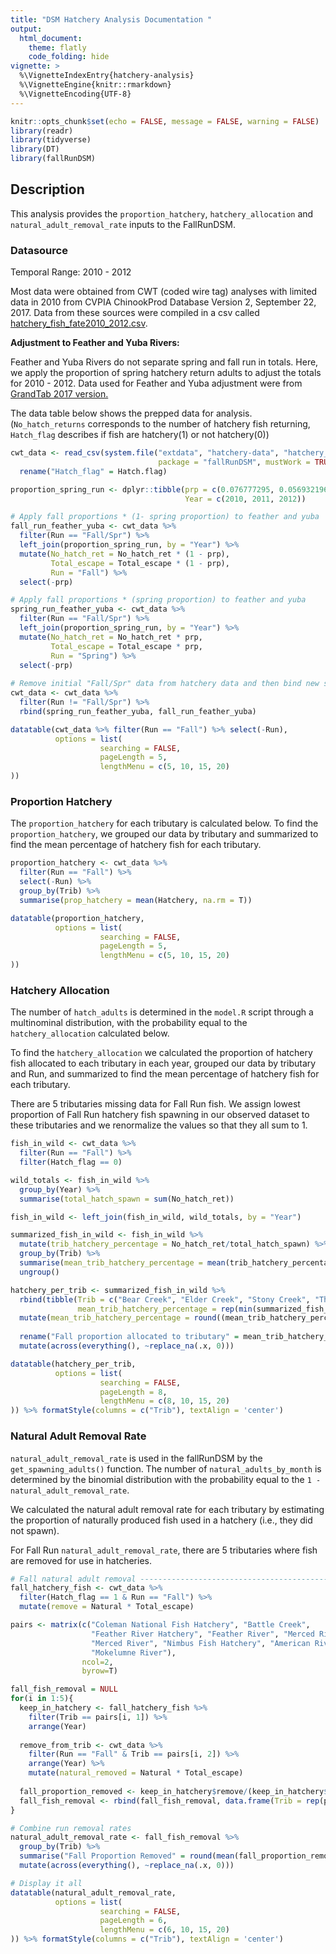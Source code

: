 ```yaml
---
title: "DSM Hatchery Analysis Documentation "
output: 
  html_document:
    theme: flatly
    code_folding: hide
vignette: >
  %\VignetteIndexEntry{hatchery-analysis}
  %\VignetteEngine{knitr::rmarkdown}
  %\VignetteEncoding{UTF-8}
---
```


```r
knitr::opts_chunk$set(echo = FALSE, message = FALSE, warning = FALSE)
library(readr)
library(tidyverse)
library(DT)
library(fallRunDSM)
```

## Description 
This analysis provides the `proportion_hatchery`, `hatchery_allocation` and `natural_adult_removal_rate` inputs to the FallRunDSM. 

### Datasource
Temporal Range: 2010 - 2012 

Most data were obtained from CWT (coded wire tag) analyses with limited data in 2010 from CVPIA ChinookProd Database 
Version 2, September 22, 2017. Data from these sources were compiled in a csv called [hatchery_fish_fate2010_2012.csv](https://dsm-docs.s3-us-west-2.amazonaws.com/adult_hatchery_documentation/hatchery_fish_fate2010_2012.csv).

**Adjustment to Feather and Yuba Rivers:**

Feather and Yuba Rivers do not separate spring and fall run
in totals. Here, we apply the proportion of spring hatchery return
adults to adjust the totals for 2010 - 2012. Data used for Feather and Yuba adjustment were from [GrandTab 2017 version.](https://dsm-docs.s3-us-west-2.amazonaws.com/adult_hatchery_documentation/GrandTab.2017.04.07.pdf)

The data table below shows the prepped data for analysis. (`No_hatch_returns` corresponds to the number of hatchery fish returning, `Hatch_flag` describes if fish are hatchery(1) or not hatchery(0)) 

```r
cwt_data <- read_csv(system.file("extdata", "hatchery-data", "hatchery_fish_fate2010_2012.csv", 
                                 package = "fallRunDSM", mustWork = TRUE)) %>%
  rename("Hatch_flag" = Hatch.flag)

proportion_spring_run <- dplyr::tibble(prp = c(0.076777295, 0.056932196, 0.081441457), 
                                       Year = c(2010, 2011, 2012))

# Apply fall proportions * (1- spring proportion) to feather and yuba 
fall_run_feather_yuba <- cwt_data %>%
  filter(Run == "Fall/Spr") %>%
  left_join(proportion_spring_run, by = "Year") %>%
  mutate(No_hatch_ret = No_hatch_ret * (1 - prp),
         Total_escape = Total_escape * (1 - prp),
         Run = "Fall") %>%
  select(-prp)

# Apply fall proportions * (spring proportion) to feather and yuba 
spring_run_feather_yuba <- cwt_data %>%
  filter(Run == "Fall/Spr") %>%
  left_join(proportion_spring_run, by = "Year") %>%
  mutate(No_hatch_ret = No_hatch_ret * prp,
         Total_escape = Total_escape * prp,
         Run = "Spring") %>%
  select(-prp)
  
# Remove initial "Fall/Spr" data from hatchery data and then bind new spring fall data on
cwt_data <- cwt_data %>%
  filter(Run != "Fall/Spr") %>%
  rbind(spring_run_feather_yuba, fall_run_feather_yuba)

datatable(cwt_data %>% filter(Run == "Fall") %>% select(-Run), 
          options = list(
                    searching = FALSE,
                    pageLength = 5,
                    lengthMenu = c(5, 10, 15, 20)
))
```
### Proportion Hatchery 

The `proportion_hatchery` for each tributary is calculated below. To find the `proportion_hatchery`, we grouped our data by tributary and summarized to find the mean percentage of hatchery fish for each tributary. 

```r
proportion_hatchery <- cwt_data %>% 
  filter(Run == "Fall") %>% 
  select(-Run) %>% 
  group_by(Trib) %>% 
  summarise(prop_hatchery = mean(Hatchery, na.rm = T))

datatable(proportion_hatchery, 
          options = list(
                    searching = FALSE,
                    pageLength = 5,
                    lengthMenu = c(5, 10, 15, 20)
))
```



### Hatchery Allocation
The number of `hatch_adults` is determined in the `model.R` script through a multinominal distribution, with the probability equal to the `hatchery_allocation` calculated below. 

To find the `hatchery_allocation` we calculated the proportion of hatchery fish allocated to each tributary in each year, grouped our data by tributary and Run, and summarized to find the mean percentage of hatchery fish for each tributary. 

There are 5 tributaries missing data for Fall Run fish. We assign lowest proportion of Fall Run hatchery fish spawning in our observed dataset to these tributaries and we renormalize the values so that they all sum to 1.


```r
fish_in_wild <- cwt_data %>%
  filter(Run == "Fall") %>%
  filter(Hatch_flag == 0)

wild_totals <- fish_in_wild %>%
  group_by(Year) %>%
  summarise(total_hatch_spawn = sum(No_hatch_ret)) 

fish_in_wild <- left_join(fish_in_wild, wild_totals, by = "Year")

summarized_fish_in_wild <- fish_in_wild %>%
  mutate(trib_hatchery_percentage = No_hatch_ret/total_hatch_spawn) %>%
  group_by(Trib) %>%
  summarise(mean_trib_hatchery_percentage = mean(trib_hatchery_percentage)) %>%
  ungroup()  

hatchery_per_trib <- summarized_fish_in_wild %>%
  rbind(tibble(Trib = c("Bear Creek", "Elder Creek", "Stony Creek", "Thomes Creek", "Bear River"),
               mean_trib_hatchery_percentage = rep(min(summarized_fish_in_wild$mean_trib_hatchery_percentage), 5))) %>%
  mutate(mean_trib_hatchery_percentage = round((mean_trib_hatchery_percentage / sum(mean_trib_hatchery_percentage, 
                                                                                    na.rm = TRUE)), 4)) %>%
  rename("Fall proportion allocated to tributary" = mean_trib_hatchery_percentage) %>%
  mutate(across(everything(), ~replace_na(.x, 0)))

datatable(hatchery_per_trib, 
          options = list(
                    searching = FALSE,
                    pageLength = 8,
                    lengthMenu = c(8, 10, 15, 20)
)) %>% formatStyle(columns = c("Trib"), textAlign = 'center')
```

### Natural Adult Removal Rate
`natural_adult_removal_rate` is used in the fallRunDSM by the `get_spawning_adults()` function.  The number of `natural_adults_by_month` is determined by the binomial distribution with the probability equal to the `1 - natural_adult_removal_rate`. 

We calculated the natural adult removal rate for each tributary by estimating the proportion of naturally produced fish used in a hatchery (i.e., they did not spawn). 

For Fall Run `natural_adult_removal_rate`, there are 5 tributaries where fish are removed for use in hatcheries. 

```r
# Fall natural adult removal -------------------------------------------------------------------------------------
fall_hatchery_fish <- cwt_data %>%
  filter(Hatch_flag == 1 & Run == "Fall") %>%
  mutate(remove = Natural * Total_escape)

pairs <- matrix(c("Coleman National Fish Hatchery", "Battle Creek",
                  "Feather River Hatchery", "Feather River", "Merced River Fish Facility", 
                  "Merced River", "Nimbus Fish Hatchery", "American River", "Mokelumne Hatchery", 
                  "Mokelumne River"), 
                ncol=2, 
                byrow=T)

fall_fish_removal = NULL
for(i in 1:5){
  keep_in_hatchery <- fall_hatchery_fish %>%
    filter(Trib == pairs[i, 1]) %>%
    arrange(Year)
  
  remove_from_trib <- cwt_data %>%
    filter(Run == "Fall" & Trib == pairs[i, 2]) %>%
    arrange(Year) %>%
    mutate(natural_removed = Natural * Total_escape) 
  
  fall_proportion_removed <- keep_in_hatchery$remove/(keep_in_hatchery$remove + remove_from_trib$natural_removed)
  fall_fish_removal <- rbind(fall_fish_removal, data.frame(Trib = rep(pairs[i, 2], 3), fall_proportion_removed, 3))
}

# Combine run removal rates 
natural_adult_removal_rate <- fall_fish_removal %>%
  group_by(Trib) %>%
  summarise("Fall Proportion Removed" = round(mean(fall_proportion_removed), 3)) %>%
  mutate(across(everything(), ~replace_na(.x, 0)))

# Display it all 
datatable(natural_adult_removal_rate, 
          options = list(
                    searching = FALSE,
                    pageLength = 6,
                    lengthMenu = c(6, 10, 15, 20)
)) %>% formatStyle(columns = c("Trib"), textAlign = 'center')
```
